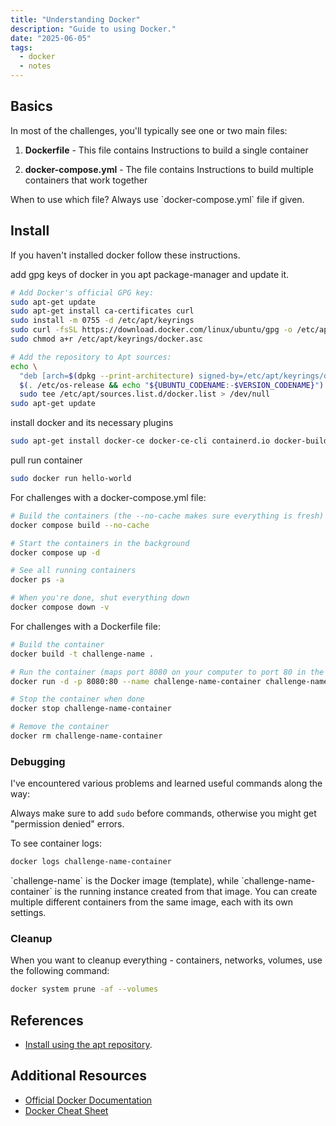 ```yaml
---
title: "Understanding Docker"
description: "Guide to using Docker."
date: "2025-06-05"
tags: 
  - docker
  - notes
---
```




## Basics

In most of the challenges, you'll typically see one or two main files:

1. **Dockerfile** - This file contains Instructions to build a single container

2. **docker-compose.yml** - The file contains Instructions to build multiple containers that work together

<Callout>
When to use which file? Always use `docker-compose.yml` file if given.
</Callout>

## Install

If you haven't installed docker follow these instructions.

add gpg keys of docker in you apt package-manager and update it.

```bash
# Add Docker's official GPG key:
sudo apt-get update
sudo apt-get install ca-certificates curl
sudo install -m 0755 -d /etc/apt/keyrings
sudo curl -fsSL https://download.docker.com/linux/ubuntu/gpg -o /etc/apt/keyrings/docker.asc
sudo chmod a+r /etc/apt/keyrings/docker.asc

# Add the repository to Apt sources:
echo \
  "deb [arch=$(dpkg --print-architecture) signed-by=/etc/apt/keyrings/docker.asc] https://download.docker.com/linux/ubuntu \
  $(. /etc/os-release && echo "${UBUNTU_CODENAME:-$VERSION_CODENAME}") stable" | \
  sudo tee /etc/apt/sources.list.d/docker.list > /dev/null
sudo apt-get update
```
install docker and its necessary plugins

```bash
sudo apt-get install docker-ce docker-ce-cli containerd.io docker-buildx-plugin docker-compose-plugin
```
pull run container

```bash
sudo docker run hello-world
```

For challenges with a docker-compose.yml file:

```bash
# Build the containers (the --no-cache makes sure everything is fresh)
docker compose build --no-cache

# Start the containers in the background
docker compose up -d

# See all running containers
docker ps -a

# When you're done, shut everything down
docker compose down -v
```

For challenges with a Dockerfile file:

```bash
# Build the container
docker build -t challenge-name .

# Run the container (maps port 8080 on your computer to port 80 in the container)
docker run -d -p 8080:80 --name challenge-name-container challenge-name

# Stop the container when done
docker stop challenge-name-container

# Remove the container
docker rm challenge-name-container
```

### Debugging

I've encountered various problems and learned useful commands along the way:

Always make sure to add `sudo` before commands, otherwise you might get "permission denied" errors.

To see container logs:
```bash
docker logs challenge-name-container
```

<Callout type="info">
`challenge-name` is the Docker image (template), while `challenge-name-container` is the running instance created from that image. You can create multiple different containers from the same image, each with its own settings.
</Callout>

### Cleanup

When you want to cleanup everything - containers, networks, volumes, use the following command:

```bash
docker system prune -af --volumes
```

## References
- [Install using the apt repository](https://docs.docker.com/engine/install/ubuntu/#install-using-the-repository).

## Additional Resources

- [Official Docker Documentation](https://docs.docker.com/)
- [Docker Cheat Sheet](https://docs.docker.com/get-started/docker_cheatsheet.pdf)